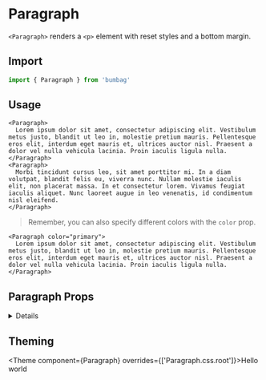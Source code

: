 
# Paragraph

`<Paragraph>` renders a `<p>` element with reset styles and a bottom margin.

## Import

```jsx
import { Paragraph } from 'bumbag'
```

## Usage

```jsx-live
<Paragraph>
  Lorem ipsum dolor sit amet, consectetur adipiscing elit. Vestibulum metus justo, blandit ut leo in, molestie pretium mauris. Pellentesque eros elit, interdum eget mauris et, ultrices auctor nisl. Praesent a dolor vel nulla vehicula lacinia. Proin iaculis ligula nulla.
</Paragraph>
<Paragraph>
  Morbi tincidunt cursus leo, sit amet porttitor mi. In a diam volutpat, blandit felis eu, viverra nunc. Nullam molestie iaculis elit, non placerat massa. In et consectetur lorem. Vivamus feugiat iaculis aliquet. Nunc laoreet augue in leo venenatis, id condimentum nisl eleifend.
</Paragraph>
```

> Remember, you can also specify different colors with the `color` prop.

```jsx-live
<Paragraph color="primary">
  Lorem ipsum dolor sit amet, consectetur adipiscing elit. Vestibulum metus justo, blandit ut leo in, molestie pretium mauris. Pellentesque eros elit, interdum eget mauris et, ultrices auctor nisl. Praesent a dolor vel nulla vehicula lacinia. Proin iaculis ligula nulla.
</Paragraph>
```

## Paragraph Props

<!-- Automatically generated -->

<details><Box use="summary" marginBottom="major-2">Inherits <code><strong>Box</strong></code> props</Box>

**<Code marginRight="major-1">use</Code>**  

<Code isBlock palette="primary" fontSize="150" padding="minor-1" marginBottom="major-2">
{`string
  | (ComponentClass<any, any> & { useProps: any; })
  | (FunctionComponent<any> & { useProps: any; })`}
</Code>

<Box marginBottom="major-4" />

**<Code marginRight="major-1">className</Code>** <Code fontSize="150" palette="primary">string</Code> 

<Box marginBottom="major-4" />

**<Code marginRight="major-1">children</Code>**  

<Code isBlock palette="primary" fontSize="150" padding="minor-1" marginBottom="major-2">
{`string
  | number
  | boolean
  | {}
  | ReactElement<any, string
  | ((props: any) => ReactElement<any, string
  | ...
  | (new (props: any) => Component<any, any, any>)>)
  | (new (props: any) => Component<any, any, any>)>
  | ReactNodeArray
  | ReactPortal
  | ((props: BoxProps) => ReactNode)`}
</Code>

<Box marginBottom="major-4" />

**<Code marginRight="major-1">altitude</Code>** <Code fontSize="150" palette="primary">string</Code> 

<Box marginBottom="major-4" />

**<Code marginRight="major-1">variant</Code>** <Code fontSize="150" palette="primary">string</Code> 

<Box marginBottom="major-4" />

**<Code marginRight="major-1">colorMode</Code>** <Code fontSize="150" palette="primary">string</Code> 

<Box marginBottom="major-4" />

**<Code marginRight="major-1">overrides</Code>**  

<Code isBlock palette="primary" fontSize="150" padding="minor-1" marginBottom="major-2">
{`{
  altitudes?: AltitudesThemeConfig;
  borders?: BordersThemeConfig;
  borderRadii?: BorderRadiiThemeConfig;
  breakpoints?: BreakpointsThemeConfig;
  fonts?: FontsThemeConfig;
  fontSizes?: FontSizeThemeConfig;
  ... 84 more ...;
  Template?: TemplateThemeConfig;
}`}
</Code>

<Box marginBottom="major-4" />

**<Code marginRight="major-1">elementRef</Code>** <Code fontSize="150" palette="primary">((instance: any) =&#62; void) | RefObject&#60;any&#62;</Code> 

<Box marginBottom="major-4" />

**<Code marginRight="major-1">themeKey</Code>** <Code fontSize="150" palette="primary">string</Code> 

<Box marginBottom="major-4" />

</details>
            

## Theming

<Theme component={Paragraph} overrides={['Paragraph.css.root']}>Hello world</Theme>
